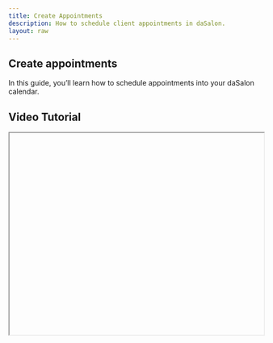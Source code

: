```yaml
---
title: Create Appointments
description: How to schedule client appointments in daSalon.
layout: raw
---
```



<div className="mdx-content">

## Create appointments



In this guide, you’ll learn how to schedule appointments into your daSalon calendar.

## Video Tutorial



<iframe
  width="100%"
  height="400"
  title="Create appointments tutorial"
  allowFullScreen
  className="rounded-lg"
/>

---

## Create an appointment for a specific time



❶ From the main page, look at the left-hand menu and click on  
   [**Appointments**](https://partner.dasalon.com/dashboard/appointments) to open the appointments section.

❷ On the Appointments page, locate the **“Add Appointment”** button in the top right corner.  
   Click this [**"Add Appointments"**](https://partner.dasalon.com/dashboard/appointments?sheet=add-appointment) to open the appointment creation panel.

❸ In the appointment creation panel, click **Customer** to:
   - Select an existing client
   - Create a new client
   - Leave it as a walk-in appointment

   <img src="/assets/apppanel.png" alt="Appointment Panel" style={{ width: '60%', maxWidth: '600px' }} />

❹ Click on **Venue** to select the location where the service will be provided.

❺ Select a service from the list to add it to the appointment:

   - Select one or more services offered at the selected venue  
   - To customize service details, simply click on the edit option in the corner of the selected service.

   <img src="/assets/appservice.png" alt="Service Selection" style={{ width: '60%', maxWidth: '600px' }} />

❻ Once all details are filled in, click the **Create Appointment** button at the bottom of the panel.

   <img src="/assets/appcreate.png" alt="Create Appointment Button" style={{ width: '60%', maxWidth: '600px' }} />

❼ Your new appointment will now appear in the calendar view, assigned to the selected staff and time.

---
<div className="space-y-4 mt-6">

<div className="my-10 border-t border-gray-200" />

## More questions about this


</div>
<div className="space-y-4 mt-6">
  <details className="bg-white rounded-md p-4 border border-gray-300">
  <summary
    className="font-medium text-base text-gray-900"
    style={{
      backgroundColor: 'transparent',
      outline: 'none',
      cursor: 'pointer',
      userSelect: 'none',
      listStyle: 'none', // prevents default list style if applied accidentally
    }}
  >How do I edit an appointment?</summary>
  <p className="mt-2 text-sm text-gray-700">Go to your calendar, click on the appointment, and select 'Edit'. Make your changes and save.</p>
</details>

<details className="bg-white rounded-md p-4 border border-gray-300">
  <summary
    className="font-medium text-base text-gray-900"
    style={{
      backgroundColor: 'transparent',
      outline: 'none',
      cursor: 'pointer',
      userSelect: 'none',
      listStyle: 'none', // prevents default list style if applied accidentally
    }}
  >Can I create a recurring appointment?</summary>
  <p className="mt-2 text-sm text-gray-700">Yes, select the repeat option when creating the appointment and set the desired frequency.</p>
</details>
</div>
</div>
---


<div className="space-y-4 mt-6">

<div className="my-10 border-t border-gray-200" />

<div className="mdx-content mt-10">

Was this article helpful?

<div style={{ display: 'flex', gap: '1rem' }}>
  <button style={{ padding: '0.5rem', borderRadius: '9999px', backgroundColor: '#f0f0f0' }}>
    👍
  </button>
  <button style={{ padding: '0.5rem', borderRadius: '9999px', backgroundColor: '#f0f0f0' }}>
    👎>
  </button>
</div>

---
</div>

</div>